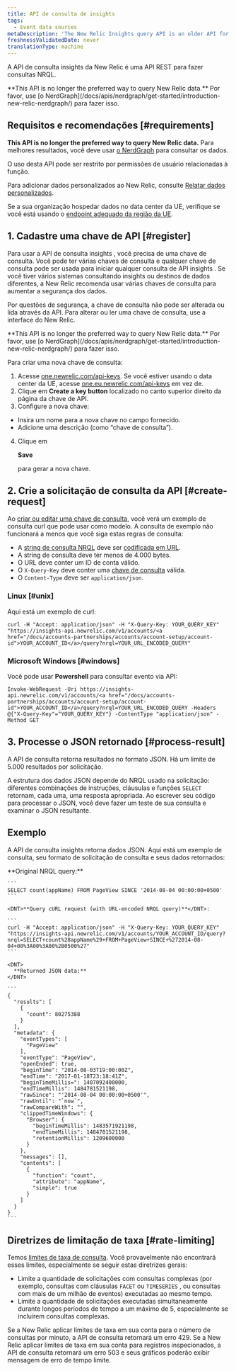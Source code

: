 ```yaml
---
title: API de consulta de insights
tags:
  - Event data sources
metaDescription: 'The New Relic Insights query API is an older API for querying data: now we recommend NerdGraph for querying'
freshnessValidatedDate: never
translationType: machine
---
```


A API de consulta insights da New Relic é uma API REST para fazer consultas NRQL.

<Callout variant="tip">
  <DNT>**This API is no longer the preferred way to query New Relic data.**</DNT> Por favor, use [o NerdGraph](/docs/apis/nerdgraph/get-started/introduction-new-relic-nerdgraph/) para fazer isso.
</Callout>

## Requisitos e recomendações [#requirements]

<DNT>**This API is no longer the preferred way to query New Relic data.**</DNT> Para melhores resultados, você deve usar [o NerdGraph](/docs/apis/nerdgraph/get-started/introduction-new-relic-nerdgraph) para consultar os dados.

O uso desta API pode ser restrito por permissões de usuário relacionadas à função.

Para adicionar dados personalizados ao New Relic, consulte [Relatar dados personalizados](/docs/data-apis/custom-data/get-custom-data-from-any-source).

Se a sua organização hospedar dados no data center da UE, verifique se você está usando o [endpoint adequado da região da UE](/docs/using-new-relic/welcome-new-relic/getting-started/introduction-eu-region-data-center#endpoints).

## 1. Cadastre uma chave de API [#register]

Para usar a API de consulta insights , você precisa de uma chave de consulta. Você pode ter várias chaves de consulta e qualquer chave de consulta pode ser usada para iniciar qualquer consulta de API insights . Se você tiver vários sistemas consultando insights ou destinos de dados diferentes, a New Relic recomenda usar várias chaves de consulta para aumentar a segurança dos dados.

Por questões de segurança, a chave de consulta não pode ser alterada ou lida através da API. Para alterar ou ler uma chave de consulta, use a interface do New Relic.

<Callout variant="tip">
  <DNT>**This API is no longer the preferred way to query New Relic data.**</DNT> Por favor, use [o NerdGraph](/docs/apis/nerdgraph/get-started/introduction-new-relic-nerdgraph/) para fazer isso.
</Callout>

Para criar uma nova chave de consulta:

1. Acesse [one.newrelic.com/api-keys](https://one.newrelic.com/api-keys). Se você estiver usando o data center da UE, acesse [one.eu.newrelic.com/api-keys](https://one.eu.newrelic.com/api-keys) em vez de.
2. Clique em <DNT>**Create a key button**</DNT> localizado no canto superior direito da página da chave de API.
3. Configure a nova chave:

* Insira um nome para a nova chave no campo fornecido.
* Adicione uma descrição (como “chave de consulta”).

4. Clique em

   <DNT>**Save**</DNT>

   para gerar a nova chave.

## 2. Crie a solicitação de consulta da API [#create-request]

Ao [criar ou editar uma chave de consulta](#register), você verá um exemplo de consulta curl que pode usar como modelo. A consulta de exemplo não funcionará a menos que você siga estas regras de consulta:

* A [string de consulta NRQL](/docs/insights/nrql-new-relic-query-language/using-nrql/introduction-nrql) deve ser [codificada em URL](http://www.w3schools.com/tags/ref_urlencode.asp).
* A string de consulta deve ter menos de 4.000 bytes.
* O URL deve conter um ID de conta válido.
* O `X-Query-Key` deve conter uma [chave de consulta](#register) válida.
* O `Content-Type` deve ser `application/json`.

### Linux [#unix]

Aqui está um exemplo de curl:

```
curl -H "Accept: application/json" -H "X-Query-Key: YOUR_QUERY_KEY" "https://insights-api.newrelic.com/v1/accounts/<a href="/docs/accounts-partnerships/accounts/account-setup/account-id">YOUR_ACCOUNT_ID</a>/query?nrql=YOUR_URL_ENCODED_QUERY"
```

### Microsoft Windows [#windows]

Você pode usar <DNT>**Powershell**</DNT> para consultar evento via API:

```
Invoke-WebRequest -Uri https://insights-api.newrelic.com/v1/accounts/<a href="/docs/accounts-partnerships/accounts/account-setup/account-id">YOUR_ACCOUNT_ID</a>/query?nrql=YOUR_URL_ENCODED_QUERY -Headers @{"X-Query-Key"="YOUR_QUERY_KEY"} -ContentType "application/json" -Method GET
```

## 3. Processe o JSON retornado [#process-result]

A API de consulta retorna resultados no formato JSON. Há um limite de 5.000 resultados por solicitação.

A estrutura dos dados JSON depende do NRQL usado na solicitação: diferentes combinações de instruções, cláusulas e funções `SELECT` retornam, cada uma, uma resposta apropriada. Ao escrever seu código para processar o JSON, você deve fazer um teste de sua consulta e examinar o JSON resultante.

## Exemplo

A API de consulta insights retorna dados JSON. Aqui está um exemplo de consulta, seu formato de solicitação de consulta e seus dados retornados:

<CollapserGroup>
  <Collapser title="Consulta, solicitação de API de consulta, dados retornados">
    <DNT>
      **Original NRQL query:**
    </DNT>

    ```
    SELECT count(appName) FROM PageView SINCE '2014-08-04 00:00:00+0500'
    ```

    <DNT>**Query cURL request (with URL-encoded NRQL query)**</DNT>:

    ```
    curl -H "Accept: application/json" -H "X-Query-Key: YOUR_QUERY_KEY" "https://insights-api.newrelic.com/v1/accounts/YOUR_ACCOUNT_ID/query?nrql=SELECT+count%28appName%29+FROM+PageView+SINCE+%272014-08-04+00%3A00%3A00%2B0500%27"
    ```

    <DNT>
      **Returned JSON data:**
    </DNT>

    ```
    {
      "results": [
        {
          "count": 80275388
        }
      ],
      "metadata": {
        "eventTypes": [
          "PageView"
        ],
        "eventType": "PageView",
        "openEnded": true,
        "beginTime": "2014-08-03T19:00:00Z",
        "endTime": "2017-01-18T23:18:41Z",
        "beginTimeMillis=": 1407092400000,
        "endTimeMillis": 1484781521198,
        "rawSince": "'2014-08-04 00:00:00+0500'",
        "rawUntil": "`now`",
        "rawCompareWith": "",
        "clippedTimeWindows": {
          "Browser": {
            "beginTimeMillis": 1483571921198,
            "endTimeMillis": 1484781521198,
            "retentionMillis": 1209600000
          }
        },
        "messages": [],
        "contents": [
          {
            "function": "count",
            "attribute": "appName",
            "simple": true
          }
        ]
      }
    }
    ```
  </Collapser>
</CollapserGroup>

## Diretrizes de limitação de taxa [#rate-limiting]

Temos [limites de taxa de consulta](/docs/query-your-data/nrql-new-relic-query-language/get-started/rate-limits-nrql-queries/). Você provavelmente não encontrará esses limites, especialmente se seguir estas diretrizes gerais:

* Limite a quantidade de solicitações com consultas complexas (por exemplo, consultas com cláusulas `FACET` ou `TIMESERIES` , ou consultas com mais de um milhão de eventos) executadas ao mesmo tempo.
* Limite a quantidade de solicitações executadas simultaneamente durante longos períodos de tempo a um máximo de 5, especialmente se incluírem consultas complexas.

Se a New Relic aplicar limites de taxa em sua conta para o número de consultas por minuto, a API de consulta retornará um erro 429. Se a New Relic aplicar limites de taxa em sua conta para registros inspecionados, a API de consulta retornará um erro 503 e seus gráficos poderão exibir mensagem de erro de tempo limite.